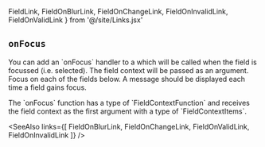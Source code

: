   FieldLink, FieldOnBlurLink, FieldOnChangeLink,
  FieldOnInvalidLink, FieldOnValidLink
} from '@/site/Links.jsx'

## `onFocus`

<Split>
  You can add an `onFocus` handler to a <FieldLink/> which will be called
  when the field is focussed (i.e. selected). The field context will be
  passed as an argument.

  <TryItOut>
    Focus on each of the fields below.  A message should be displayed
    each time a field gains focus.
  </TryItOut>
</Split>

<Example
  Component={OnFocus}
  code={OnFocusSrc}
  caption="onFocus"
  highlightLines="14,18"
  expand
/>

<TSNotes>
The `onFocus` function has a type of `FieldContextFunction` and receives
the field context as the first argument with a type of `FieldContextItems`.
</TSNotes>

<SeeAlso
  links={[
    FieldOnBlurLink,
    FieldOnChangeLink,
    FieldOnValidLink,
    FieldOnInvalidLink
  ]}
/>
